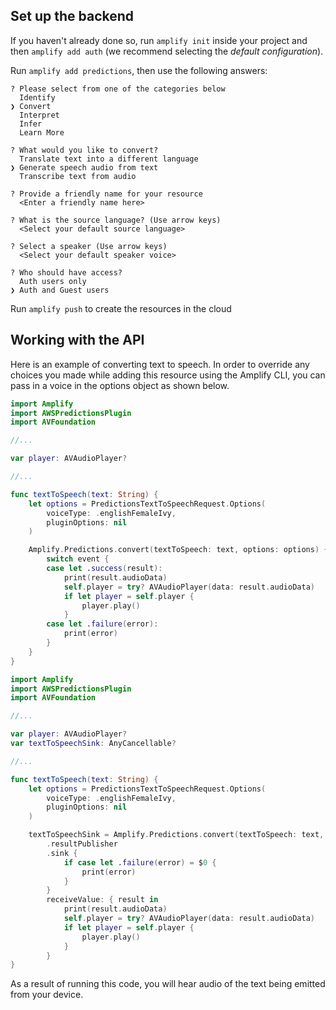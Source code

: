 ## Set up the backend

If you haven't already done so, run `amplify init` inside your project and then `amplify add auth` (we recommend selecting the *default configuration*).

Run `amplify add predictions`, then use the following answers:

```console
? Please select from one of the categories below
  Identify
❯ Convert
  Interpret
  Infer
  Learn More
  
? What would you like to convert?
  Translate text into a different language
❯ Generate speech audio from text
  Transcribe text from audio

? Provide a friendly name for your resource
  <Enter a friendly name here>
  
? What is the source language? (Use arrow keys)
  <Select your default source language>

? Select a speaker (Use arrow keys)
  <Select your default speaker voice>
  
? Who should have access?
  Auth users only
❯ Auth and Guest users
```

Run `amplify push` to create the resources in the cloud

## Working with the API

Here is an example of converting text to speech. In order to override any choices you made while adding this resource using the Amplify CLI, you can pass in a voice in the options object as shown below.

<BlockSwitcher>

<Block name="Listener (iOS 11+)">

```swift
import Amplify
import AWSPredictionsPlugin
import AVFoundation

//...

var player: AVAudioPlayer?

//...

func textToSpeech(text: String) {
    let options = PredictionsTextToSpeechRequest.Options(
        voiceType: .englishFemaleIvy,
        pluginOptions: nil
    )

    Amplify.Predictions.convert(textToSpeech: text, options: options) { event in
        switch event {
        case let .success(result):
            print(result.audioData)
            self.player = try? AVAudioPlayer(data: result.audioData)
            if let player = self.player {
                player.play()
            }
        case let .failure(error):
            print(error)
        }
    }
}
```

</Block>

<Block name="Combine (iOS 13+)">

```swift
import Amplify
import AWSPredictionsPlugin
import AVFoundation

//...

var player: AVAudioPlayer?
var textToSpeechSink: AnyCancellable?

//...

func textToSpeech(text: String) {
    let options = PredictionsTextToSpeechRequest.Options(
        voiceType: .englishFemaleIvy,
        pluginOptions: nil
    )

    textToSpeechSink = Amplify.Predictions.convert(textToSpeech: text, options: options)
        .resultPublisher
        .sink {
            if case let .failure(error) = $0 {
                print(error)
            }
        }
        receiveValue: { result in
            print(result.audioData)
            self.player = try? AVAudioPlayer(data: result.audioData)
            if let player = self.player {
                player.play()
            }
        }
}
```

</Block>

</BlockSwitcher>

As a result of running this code, you will hear audio of the text being emitted from your device.
